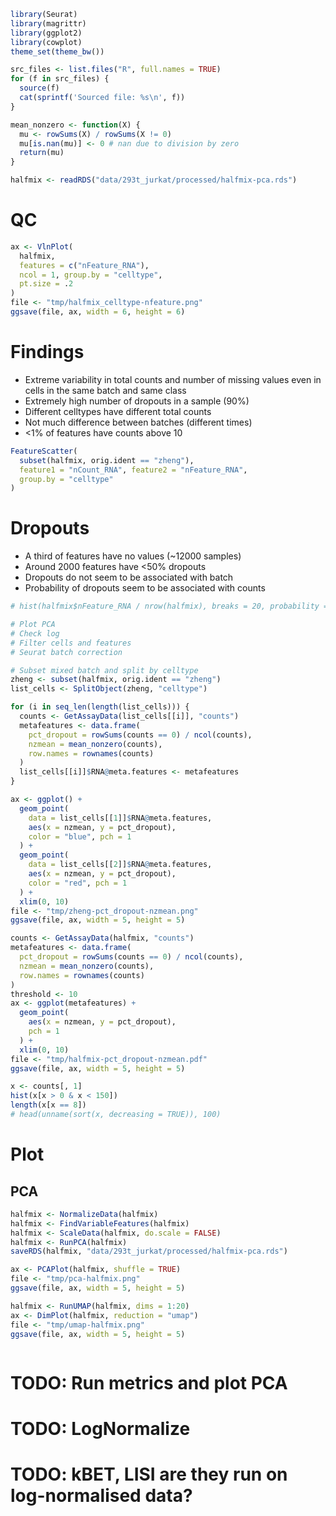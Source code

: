 ```r
library(Seurat)
library(magrittr)
library(ggplot2)
library(cowplot)
theme_set(theme_bw())

src_files <- list.files("R", full.names = TRUE)
for (f in src_files) {
  source(f)
  cat(sprintf('Sourced file: %s\n', f))
}
```
```r
mean_nonzero <- function(X) {
  mu <- rowSums(X) / rowSums(X != 0)
  mu[is.nan(mu)] <- 0 # nan due to division by zero
  return(mu)
}
```
```r
halfmix <- readRDS("data/293t_jurkat/processed/halfmix-pca.rds")
```
# QC
```r
ax <- VlnPlot(
  halfmix,
  features = c("nFeature_RNA"),
  ncol = 1, group.by = "celltype",
  pt.size = .2
)
file <- "tmp/halfmix_celltype-nfeature.png"
ggsave(file, ax, width = 6, height = 6)
```
# Findings
- Extreme variability in total counts and number of missing values even in cells in the same batch and same class
- Extremely high number of dropouts in a sample (90%)
- Different celltypes have different total counts 
- Not much difference between batches (different times)
- <1% of features have counts above 10

```r
FeatureScatter(
  subset(halfmix, orig.ident == "zheng"),
  feature1 = "nCount_RNA", feature2 = "nFeature_RNA",
  group.by = "celltype"
)
```
# Dropouts
- A third of features have no values (~12000 samples)
- Around 2000 features have <50% dropouts
- Dropouts do not seem to be associated with batch
- Probability of dropouts seem to be associated with counts
```r
# hist(halfmix$nFeature_RNA / nrow(halfmix), breaks = 20, probability = TRUE)

# Plot PCA
# Check log
# Filter cells and features
# Seurat batch correction
```
```r
# Subset mixed batch and split by celltype
zheng <- subset(halfmix, orig.ident == "zheng")
list_cells <- SplitObject(zheng, "celltype")

for (i in seq_len(length(list_cells))) {
  counts <- GetAssayData(list_cells[[i]], "counts")
  metafeatures <- data.frame(
    pct_dropout = rowSums(counts == 0) / ncol(counts),
    nzmean = mean_nonzero(counts),
    row.names = rownames(counts)
  )
  list_cells[[i]]$RNA@meta.features <- metafeatures
}
```
```r
ax <- ggplot() +
  geom_point(
    data = list_cells[[1]]$RNA@meta.features,
    aes(x = nzmean, y = pct_dropout),
    color = "blue", pch = 1
  ) +
  geom_point(
    data = list_cells[[2]]$RNA@meta.features,
    aes(x = nzmean, y = pct_dropout),
    color = "red", pch = 1
  ) +
  xlim(0, 10)
file <- "tmp/zheng-pct_dropout-nzmean.png"
ggsave(file, ax, width = 5, height = 5)
```
```r
counts <- GetAssayData(halfmix, "counts")
metafeatures <- data.frame(
  pct_dropout = rowSums(counts == 0) / ncol(counts),
  nzmean = mean_nonzero(counts),
  row.names = rownames(counts)
)
threshold <- 10
ax <- ggplot(metafeatures) +
  geom_point(
    aes(x = nzmean, y = pct_dropout),
    pch = 1
  ) +
  xlim(0, 10)
file <- "tmp/halfmix-pct_dropout-nzmean.pdf"
ggsave(file, ax, width = 5, height = 5)
```
```r
x <- counts[, 1]
hist(x[x > 0 & x < 150])
length(x[x == 8])
# head(unname(sort(x, decreasing = TRUE)), 100)
```
# Plot
## PCA
```r
halfmix <- NormalizeData(halfmix)
halfmix <- FindVariableFeatures(halfmix)
halfmix <- ScaleData(halfmix, do.scale = FALSE)
halfmix <- RunPCA(halfmix)
saveRDS(halfmix, "data/293t_jurkat/processed/halfmix-pca.rds")
```
```r
ax <- PCAPlot(halfmix, shuffle = TRUE)
file <- "tmp/pca-halfmix.png"
ggsave(file, ax, width = 5, height = 5)
```
```r
halfmix <- RunUMAP(halfmix, dims = 1:20)
ax <- DimPlot(halfmix, reduction = "umap")
file <- "tmp/umap-halfmix.png"
ggsave(file, ax, width = 5, height = 5)
```
```r
```

# TODO: Run metrics and plot PCA
# TODO: LogNormalize
# TODO: kBET, LISI are they run on log-normalised data?